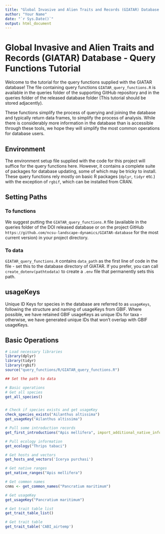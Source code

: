 ```yaml
---
title: "Global Invasive and Alien Traits and Records (GIATAR) Database - Query Functions Tutorial"
author: "Your Name"
date: "`r Sys.Date()`"
output: html_document
---
```


# Global Invasive and Alien Traits and Records (GIATAR) Database - Query Functions Tutorial

Welcome to the tutorial for the query functions supplied with the GIATAR database! The file containing query functions `GIATAR_query_functions.R` is available in the queries folder of the supporting GitHub repository and in the queries folder of the released database folder (This tutorial should be stored adjacently).

These functions simplify the process of querying and joining the database and typically return data frames, to simplify the process of analysis. While there is considerably more information in the database than is accessible through these tools, we hope they will simplify the most common operations for database users.

## Environment

The environment setup file supplied with the code for this project will suffice for the query functions here. However, it contains a complete suite of packages for database updating, some of which may be tricky to install. These query functions rely mostly on basic R packages (`dplyr`, `tidyr` etc.) with the exception of `rgbif`, which can be installed from CRAN.

## Setting Paths

### To functions

We suggest putting the `GIATAR_query_functions.R` file (available in the queries folder of the DOI released database or on the project GitHub `https://github.com/ncsu-landscape-dynamics/GIATAR-database` for the most current version) in your project directory.

### To data

`GIATAR_query_functions.R` contains `data_path` as the first line of code in the file - set this to the database directory of GIATAR. If you prefer, you can call `create_dotenv(pathtodata)` to create a `.env` file that permanently sets this path.

## usageKeys

Unique ID Keys for species in the database are referred to as `usageKeys`, following the structure and naming of usageKeys from GBIF. Where possible, we have retained GBIF usageKeys as unique IDs for taxa - otherwise, we have generated unique IDs that won't overlap with GBIF usageKeys.

## Basic Operations

```r
# Load necessary libraries
library(dplyr)
library(tidyr)
library(rgbif)
source("query_functions/R/GIATAR_query_functions.R")

## Set the path to data

```


```r
# Basic operations
# Get all species
get_all_species()


# Check if species exists and get usageKey
check_species_exists("Ailanthus altissima")
get_usageKey("Ailanthus altissima")

# Pull some introduction records
get_first_introductions("Apis mellifera", import_additional_native_info = TRUE)

# Pull ecology information
get_ecology("Thrips tabaci")

# Get hosts and vectors
get_hosts_and_vectors('Icerya purchasi')

# Get native ranges
get_native_ranges("Apis mellifera")

# Get common names
cnms <- get_common_names("Pancratium maritimum")

# Get usageKey
get_usageKey("Pancratium maritimum")

# Get trait table list
get_trait_table_list()

# Get trait table
get_trait_table('CABI_airtemp')
```

